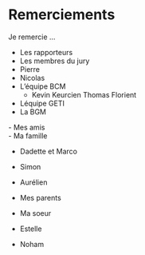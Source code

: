 # Remerciements {-}  

Je remercie ...  

 - Les rapporteurs
 - Les membres du jury  
 - Pierre  
 - Nicolas  
 - L'équipe BCM  
   - Kevin Keurcien Thomas Florient  
 - Léquipe GETI  
 - La BGM  
 
 <!-- - Ridley Scott pour le film Gladiator -->
 - Mes amis  
 - Ma famille  
 
 - Dadette et Marco  
 - Simon  
 - Aurélien  
 
 - Mes parents  
 - Ma soeur  
 
 - Estelle  
 - Noham

